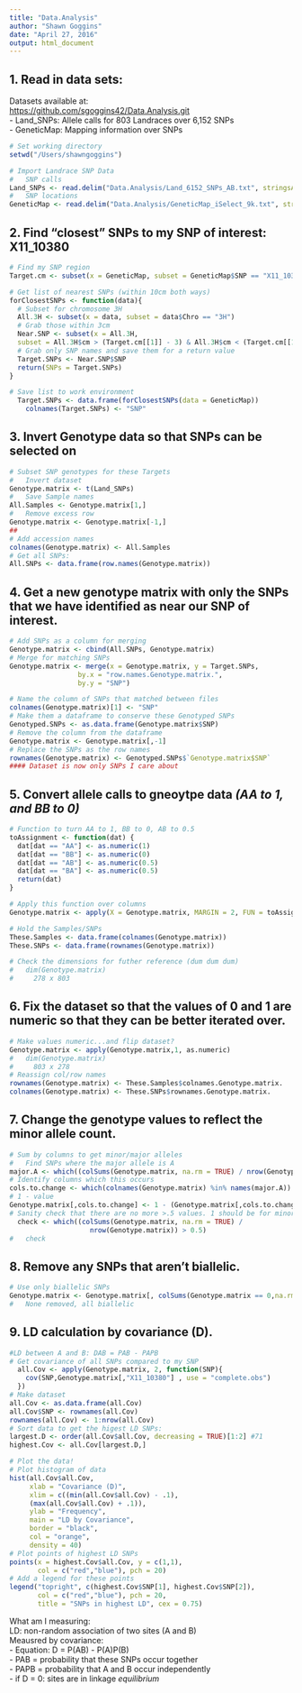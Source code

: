 ```yaml
---
title: "Data.Analysis"
author: "Shawn Goggins"
date: "April 27, 2016"
output: html_document
---
```


## 1. Read in data sets:    
Datasets available at:    
[https://github.com/sgoggins42/Data.Analysis.git](https://github.com/sgoggins42/Data.Analysis.git)    
  - Land_SNPs: Allele calls for 803 Landraces over 6,152 SNPs    
  - GeneticMap: Mapping information over SNPs    

```r

# Set working directory
setwd("/Users/shawngoggins")

# Import Landrace SNP Data
#   SNP calls
Land_SNPs <- read.delim("Data.Analysis/Land_6152_SNPs_AB.txt", stringsAsFactors=FALSE)
#   SNP locations
GeneticMap <- read.delim("Data.Analysis/GeneticMap_iSelect_9k.txt", stringsAsFactors=FALSE)

```

## 2. Find "closest" SNPs to my SNP of interest: X11_10380    

```r

# Find my SNP region
Target.cm <- subset(x = GeneticMap, subset = GeneticMap$SNP == "X11_10380", select = "cm")

# Get list of nearest SNPs (within 10cm both ways)
forClosestSNPs <- function(data){
  # Subset for chromosome 3H
  All.3H <- subset(x = data, subset = data$Chro == "3H")
  # Grab those within 3cm
  Near.SNP <- subset(x = All.3H, 
  subset = All.3H$cm > (Target.cm[[1]] - 3) & All.3H$cm < (Target.cm[[1]] + 3))
  # Grab only SNP names and save them for a return value
  Target.SNPs <- Near.SNP$SNP
  return(SNPs = Target.SNPs)
}

# Save list to work environment
  Target.SNPs <- data.frame(forClosestSNPs(data = GeneticMap))
    colnames(Target.SNPs) <- "SNP"

```

## 3. Invert Genotype data so that SNPs can be selected on    

```r
    
# Subset SNP genotypes for these Targets
#   Invert dataset
Genotype.matrix <- t(Land_SNPs)
#   Save Sample names
All.Samples <- Genotype.matrix[1,]
#   Remove excess row
Genotype.matrix <- Genotype.matrix[-1,]
## 
# Add accession names
colnames(Genotype.matrix) <- All.Samples
# Get all SNPs:
All.SNPs <- data.frame(row.names(Genotype.matrix))

```

## 4. Get a new genotype matrix with only the SNPs that we have identified as near our SNP of interest.    

```r

# Add SNPs as a column for merging
Genotype.matrix <- cbind(All.SNPs, Genotype.matrix)
# Merge for matching SNPs
Genotype.matrix <- merge(x = Genotype.matrix, y = Target.SNPs,
                 by.x = "row.names.Genotype.matrix.",
                 by.y = "SNP")

# Name the column of SNPs that matched between files
colnames(Genotype.matrix)[1] <- "SNP"
# Make them a dataframe to conserve these Genotyped SNPs
Genotyped.SNPs <- as.data.frame(Genotype.matrix$SNP)
# Remove the column from the dataframe
Genotype.matrix <- Genotype.matrix[,-1]
# Replace the SNPs as the row names
rownames(Genotype.matrix) <- Genotyped.SNPs$`Genotype.matrix$SNP`
#### Dataset is now only SNPs I care about

```

## 5. Convert allele calls to gneoytpe data *(AA to 1, and BB to 0)*    

```r

# Function to turn AA to 1, BB to 0, AB to 0.5
toAssignment <- function(dat) {
  dat[dat == "AA"] <- as.numeric(1)
  dat[dat == "BB"] <- as.numeric(0)
  dat[dat == "AB"] <- as.numeric(0.5)
  dat[dat == "BA"] <- as.numeric(0.5)
  return(dat)
}

# Apply this function over columns
Genotype.matrix <- apply(X = Genotype.matrix, MARGIN = 2, FUN = toAssignment)

# Hold the Samples/SNPs
These.Samples <- data.frame(colnames(Genotype.matrix))
These.SNPs <- data.frame(rownames(Genotype.matrix))

# Check the dimensions for futher reference (dum dum dum)
#   dim(Genotype.matrix)
#     278 x 803

```

## 6. Fix the dataset so that the values of 0 and 1 are numeric so that they can be better iterated over.    

```r

# Make values numeric...and flip dataset?
Genotype.matrix <- apply(Genotype.matrix,1, as.numeric)
#   dim(Genotype.matrix)
#     803 x 278
# Reassign col/row names
rownames(Genotype.matrix) <- These.Samples$colnames.Genotype.matrix.
colnames(Genotype.matrix) <- These.SNPs$rownames.Genotype.matrix.

```

## 7. Change the genotype values to reflect the minor allele count.    

```r

# Sum by columns to get minor/major alleles
#   Find SNPs where the major allele is A
major.A <- which((colSums(Genotype.matrix, na.rm = TRUE) / nrow(Genotype.matrix)) > 0.5)
# Identify columns which this occurs
cols.to.change <- which(colnames(Genotype.matrix) %in% names(major.A))
# 1 - value
Genotype.matrix[,cols.to.change] <- 1 - (Genotype.matrix[,cols.to.change])
# Sanity check that there are no more >.5 values. 1 should be for minor alleles, thus the mean of a column should always be < 0.5
  check <- which((colSums(Genotype.matrix, na.rm = TRUE) / 
                    nrow(Genotype.matrix)) > 0.5)
#   check

```


## 8. Remove any SNPs that aren't biallelic.   

```r
  
# Use only biallelic SNPs
Genotype.matrix <- Genotype.matrix[, colSums(Genotype.matrix == 0,na.rm=T) > 0  & colSums(Genotype.matrix == 1,na.rm=T) > 0 ] 
#   None removed, all biallelic   

```

## 9. LD calculation by covariance (D).    

```r
  
#LD between A and B: DAB = PAB - PAPB
# Get covariance of all SNPs compared to my SNP
  all.Cov <- apply(Genotype.matrix, 2, function(SNP){
    cov(SNP,Genotype.matrix[,"X11_10380"] , use = "complete.obs")
  })
# Make dataset
all.Cov <- as.data.frame(all.Cov)
all.Cov$SNP <- rownames(all.Cov)
rownames(all.Cov) <- 1:nrow(all.Cov)
# Sort data to get the higest LD SNPs:
largest.D <- order(all.Cov$all.Cov, decreasing = TRUE)[1:2] #71
highest.Cov <- all.Cov[largest.D,]

# Plot the data!
# Plot histogram of data
hist(all.Cov$all.Cov, 
     xlab = "Covariance (D)",
     xlim = c((min(all.Cov$all.Cov) - .1), 
     (max(all.Cov$all.Cov) + .1)),
     ylab = "Frequency",
     main = "LD by Covariance",
     border = "black",
     col = "orange",
     density = 40)
# Plot points of highest LD SNPs
points(x = highest.Cov$all.Cov, y = c(1,1), 
       col = c("red","blue"), pch = 20)
# Add a legend for these points
legend("topright", c(highest.Cov$SNP[1], highest.Cov$SNP[2]),
       col = c("red","blue"), pch = 20, 
       title = "SNPs in highest LD", cex = 0.75)

```

What am I measuring:    
LD: non-random association of two sites (A and B)    
Meausred by covariance:    
  - Equation: D = P(AB) - P(A)P(B)    
  - PAB = probability that these SNPs occur together    
  - PAPB = probability that A and B occur independently    
  - if D = 0: sites are in linkage *equilibrium*



